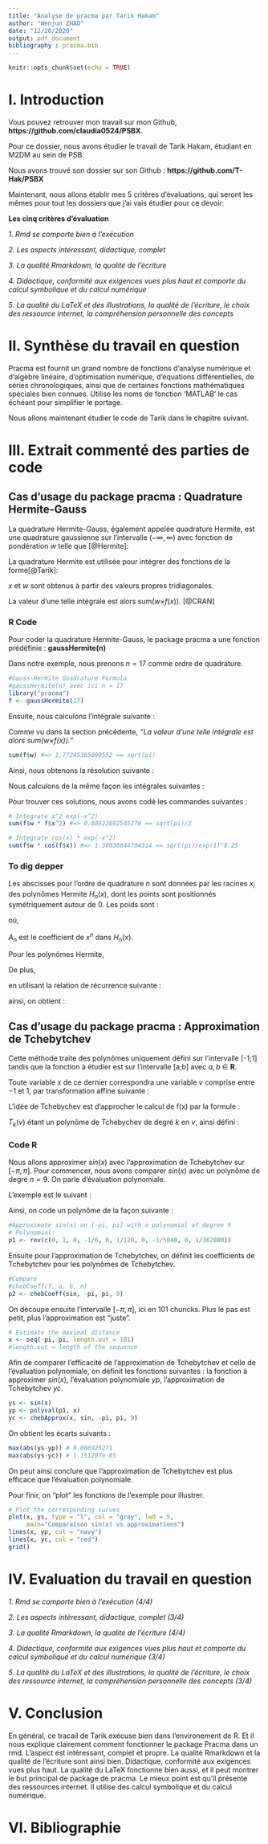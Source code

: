 ```yaml
---
title: "Analyse de pracma par Tarik Hakam"
author: "Wenjun ZHAO"
date: "12/20/2020"
output: pdf_document
bibliography : pracma.bib
---
```


```r
knitr::opts_chunk$set(echo = TRUE)
```

# I. Introduction

Vous pouvez retrouver mon travail sur mon Github, **https://github.com/claudia0524/PSBX**.

Pour ce dossier, nous avons étudier le travail de Tarik Hakam, étudiant en M2DM au sein de PSB.

Nous avons trouvé son dossier sur son Github : **https://github.com/T-Hak/PSBX**

Maintenant, nous allons établir mes 5 critères d'évaluations, qui seront les mêmes pour tout les dossiers que j'ai vais étudier pour ce devoir:

**Les cinq critères d'évaluation**

*1. Rmd se comporte bien à l'exécution*

*2. Les aspects intéressant, didactique, complet*

*3. La qualité Rmarkdown, la qualité de l'écriture*

*4. Didactique, conformité aux exigences vues plus haut et comporte du calcul symbolique et du calcul numérique*

*5. La qualité du LaTeX et des illustrations, la qualité de l'écriture, le choix des ressource internet, la compréhension personnelle des concepts*

# II. Synthèse du travail en question

Pracma est fournit un grand nombre de fonctions d'analyse numérique et d'algèbre linéaire, d'optimisation numérique, d'équations différentielles, de séries chronologiques, ainsi que de certaines fonctions mathématiques spéciales bien connues. Utilise les noms de fonction 'MATLAB' le cas échéant pour simplifier le portage.

Nous allons maintenant étudier le code de Tarik dans le chapitre suivant.

# III. Extrait commenté des parties de code

## Cas d'usage du package pracma : Quadrature Hermite-Gauss 
La quadrature Hermite-Gauss, également appelée quadrature Hermite, est une quadrature gaussienne sur l'intervalle $(-\infty, \infty)$ avec fonction de pondération $w$ telle que [@Hermite]:

\begin{equation}
    w(x) = \exp(-x^2)
\end{equation}


La quadrature Hermite est utilisée pour intégrer des fonctions de la forme[@Tarik]:

\begin{equation}
   \int_{-\infty}^{\infty}f(x)\exp(-x^2)\,dx
\end{equation}

$x$ et $w$ sont obtenus à partir des valeurs propres tridiagonales.

La valeur d'une telle intégrale est alors sum($w$$\times$$f(x)$). [@CRAN]

### R Code
Pour coder la quadrature Hermite-Gauss, le package pracma a une fonction prédéfinie : **gaussHermite(n)** 

Dans notre exemple, nous prenons $n = 17$ comme ordre de quadrature.

```r
#Gauss-Hermite Quadrature Formula
#gaussHermite(n) avec ici n = 17 
library("pracma")
f <- gaussHermite(17)
```

Ensuite, nous calculons l'intégrale suivante : 

\begin{equation}
   \int_{-\infty}^{\infty}\exp(-x^2)\,dx
\end{equation}

Comme vu dans la section précédente, *"La valeur d'une telle intégrale est alors sum($w$$\times$$f(x)$)."*

```r
sum(f$w) #=> 1.77245385090552 == sqrt(pi)
```

Ainsi, nous obtenons la résolution suivante : 

\begin{equation}
   \int_{-\infty}^{\infty}\exp(-x^2)\,dx = \sqrt{\pi}
\end{equation}

Nous calculons de la même façon les intégrales suivantes : 

\begin{equation}
   \int_{-\infty}^{\infty}x^2\exp(-x^2)\,dx = \frac{\sqrt{\pi}}{2}
\end{equation}

\begin{equation}
   \int_{-\infty}^{\infty}cos(x)\exp(-x^2)\,dx = \frac{\sqrt{\pi}}{\exp(1)^{1/4}}\\
\end{equation}

Pour trouver ces solutions, nous avons codé les commandes suivantes : 
```r
# Integrate x^2 exp(-x^2)
sum(f$w * f$x^2) #=> 0.88622692545276 == sqrt(pi)/2

# Integrate cos(x) * exp(-x^2)
sum(f$w * cos(f$x)) #=> 1.38038844704314 == sqrt(pi)/exp(1)^0.25
```


### To dig depper

Les abscisses pour l'ordre de quadrature $n$ sont données par les racines $x_i$ des polynômes Hermite $H_n(x)$, dont les points sont positionnés symétriquement autour de $0$. Les poids sont :

\begin{equation}
 w_i = -{\frac{A_{n + 1}\gamma_{n}}{A_{n}H_{n}^{(x_i)}H_{n + 1}'(x_i)}}\\
 = {\frac{A_n}{A_{n-1}}\frac{\gamma_{n-1}}{H_{n-1}(x_i)H_n'(x_i)}} \\
\end{equation} où,

$A_n$ est le coefficient de $x^n$ dans $H_n(x)$. 

Pour les polynômes Hermite, 

\begin{equation}
    A_n = 2^n \Leftrightarrow
    \frac{A_{n+1}}{A_n} = 2 
\end{equation}

De plus,

\begin{equation*}
 \gamma_n = \sqrt(\pi)2^nn!
 \end{equation*}
 
\begin{equation}
w_i	= -\frac{2^{n + 1}n!\sqrt(\pi)}{H_{n+1}(x_i)H_n'(x_i)}	\\
	= \frac{2^n(n-1)!\sqrt(\pi)}{H_{n-1}(x_i)H_n'(x_i)}\\
	= \frac{2^{n+1}n!\sqrt(\pi)}{[H_n'(x_i))]^2}\\	
	= \frac{2^{n+1}n!\sqrt(\pi)}{[H_{n + 1}(x_i)]^2}\\
	= \frac{2^{n-1}n!\sqrt(\pi)}{n^2[H_{n-1}(x_i)]^2}
\end{equation} 

en utilisant la relation de récurrence suivante : 

\begin{equation}
 H_n'(x) = 2nH_{n-1}(x) = 2xH_n(x)-H_{n+1}(x) 	
 \end{equation}
 
ainsi, on obtient :  

\begin{equation}
 H_n'(x_i) = 2nH_{n-1}(x_i) = -H_{n+1}(x_i)
\end{equation}

## Cas d'usage du package pracma : Approximation de Tchebytchev

Cette méthode traite des polynômes uniquement défini sur l'intervalle [-1;1] tandis que la fonction à étudier est sur l'intervalle [a;b] avec $a,b$ $\in$ $\mathbf{R}$. 

Toute variable $x$ de ce dernier correspondra une variable $v$ comprise entre $-1$ et $1$, par transformation affine suivante :

\begin{equation}
    v = \frac{2(x - a)}{(b - a) - 1}
\end{equation}

L'idée de Tchebychev est d'approcher le calcul de f(x) par la formule :

\begin{equation}
f(x) = \sum_{k=0}^{n} A_k \times T_k(v)
\end{equation}

$T_k(v)$ étant un polynôme de Tchebychev de degré $k$ en $v$, ainsi défini :

\begin{equation}
T_k(v) = 2 \times v \times T_{[k-1]}(v) - T_{[k-2]}(v)
\end{equation}


### Code R

Nous allons approximer $sin(x)$ avec l'approximation de Tchebytchev sur $[-\pi, \pi]$. Pour commencer, nous avons comparer $sin(x)$ avec un polynôme de degré $n = 9$. On parle d'évaluation polynomiale.

L'exemple est le suivant :

\begin{equation}
P(x) = x - \frac{1}{6}x^3 + \frac{1}{120}x^5 - \frac{1}{5040}x^7 + \frac{1}{362880}x^9
\end{equation}

Ainsi, on code un polynôme de la façon suivante :

```r
#Approximate sin(x) on [-pi, pi] with a polynomial of degree 9
# Polynomial:
p1 <- rev(c(0, 1, 0, -1/6, 0, 1/120, 0, -1/5040, 0, 1/362880))
```

Ensuite pour l'approximation de Tchebytchev, on définit les coefficients de Tchebytchev pour les polynômes de Tchebytchev.

```r
#Compare
#chebCoeff(f, a, b, n)
p2 <- chebCoeff(sin, -pi, pi, 9)
```

On découpe ensuite l'intervalle $[-\pi,\pi]$, ici en 101 chuncks. Plus le pas est petit, plus l'approximation est "juste".

```r
# Estimate the maximal distance
x <- seq(-pi, pi, length.out = 101)
#length.out = length of the sequence
```

Afin de comparer l'efficacité de l'approximation de Tchebytchev et celle de l'évaluation polynomiale, on définit les fonctions suivantes : la fonction à approximer $sin(x)$, l'évaluation polynomiale $yp$, l'approximation de Tchebytchev $yc$.

```r
ys <- sin(x)
yp <- polyval(p1, x)
yc <- chebApprox(x, sin, -pi, pi, 9)
```

On obtient les écarts suivants :

```r
max(abs(ys-yp)) # 0.006925271
max(abs(ys-yc)) # 1.151207e-05
```

On peut ainsi conclure que l'approximation de Tchebytchev est plus efficace que l'évaluation polynomiale.

Pour finir, on "plot" les fonctions de l'exemple pour illustrer.

```r
# Plot the corresponding curves
plot(x, ys, type = "l", col = "gray", lwd = 5,
     main="Comparaison sin(x) vs approximations")
lines(x, yp, col = "navy")
lines(x, yc, col = "red")
grid()
```

# IV. Evaluation du travail en question

*1. Rmd se comporte bien à l'exécution (4/4)*

*2. Les aspects intéressant, didactique, complet (3/4)*

*3. La qualité Rmarkdown, la qualité de l'écriture (4/4)*

*4. Didactique, conformité aux exigences vues plus haut et comporte du calcul symbolique et du calcul numérique (3/4)*

*5. La qualité du LaTeX et des illustrations, la qualité de l'écriture, le choix des ressource internet, la compréhension personnelle des concepts (3/4)*

# V. Conclusion

En général, ce tracail de Tarik exécuse bien dans l'environement de R. Et il nous explique clairement comment fonctionner le package Pracma dans un rmd. L'aspect est intéressant, complet et propre. La qualité Rmarkdown et la qualité de l'écriture sont ainsi bien. Didactique, conformité aux exigences vues plus haut. La qualité du LaTeX fonctionne bien aussi, et il peut montrer le but principal de package de pracma. Le mieux point est qu'il présente des ressources internet. Il utilise des calcul symbolique et du calcul numérique.

# VI. Bibliographie
